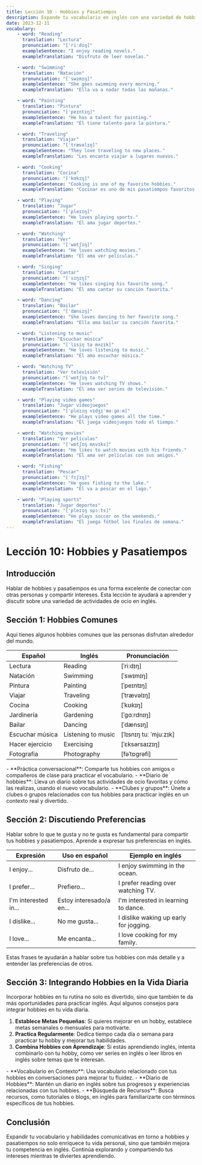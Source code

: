 ```yaml
---
title: Lección 10 - Hobbies y Pasatiempos
description: Expande tu vocabulario en inglés con una variedad de hobbies y pasatiempos y aprende a hablar sobre tus intereses.
date: 2023-12-31
vocabulary:
    - word: "Reading"
      translation: "Lectura"
      pronunciation: "[ˈriːdɪŋ]"
      exampleSentence: "I enjoy reading novels."
      exampleTranslation: "Disfruto de leer novelas."

    - word: "Swimming"
      translation: "Natación"
      pronunciation: "[ˈswɪmɪŋ]"
      exampleSentence: "She goes swimming every morning."
      exampleTranslation: "Ella va a nadar todas las mañanas."

    - word: "Painting"
      translation: "Pintura"
      pronunciation: "[ˈpeɪntɪŋ]"
      exampleSentence: "He has a talent for painting."
      exampleTranslation: "Él tiene talento para la pintura."

    - word: "Traveling"
      translation: "Viajar"
      pronunciation: "[ˈtrævəlɪŋ]"
      exampleSentence: "They love traveling to new places."
      exampleTranslation: "Les encanta viajar a lugares nuevos."

    - word: "Cooking"
      translation: "Cocina"
      pronunciation: "[ˈkʊkɪŋ]"
      exampleSentence: "Cooking is one of my favorite hobbies."
      exampleTranslation: "Cocinar es uno de mis pasatiempos favoritos."

    - word: "Playing"
      translation: "Jugar"
      pronunciation: "[ˈpleɪɪŋ]"
      exampleSentence: "He loves playing sports."
      exampleTranslation: "Él ama jugar deportes."

    - word: "Watching"
      translation: "Ver"
      pronunciation: "[ˈwɒtʃɪŋ]"
      exampleSentence: "He loves watching movies."
      exampleTranslation: "Él ama ver películas."

    - word: "Singing"
      translation: "Cantar"
      pronunciation: "[ˈsɪŋɪŋ]"
      exampleSentence: "He likes singing his favorite song."
      exampleTranslation: "Él ama cantar su canción favorita."

    - word: "Dancing"
      translation: "Bailar"
      pronunciation: "[ˈdænsɪŋ]"
      exampleSentence: "She loves dancing to her favorite song."
      exampleTranslation: "Ella ama bailar su canción favorita."

    - word: "Listening to music"
      translation: "Escuchar música"
      pronunciation: "[ˈlɪsɪŋ tə mʌzɪk]"
      exampleSentence: "He loves listening to music."
      exampleTranslation: "Él ama escuchar música."

    - word: "Watching TV"
      translation: "Ver televisión"
      pronunciation: "[ˈwɒtʃɪŋ tə tv]"
      exampleSentence: "He loves watching TV shows."
      exampleTranslation: "Él ama ver series de televisión."

    - word: "Playing video games"
      translation: "Jugar videojuegos"
      pronunciation: "[ˈpleɪɪŋ vɪdʒɪˈmɑːɡɑːm]"
      exampleSentence: "He plays video games all the time."
      exampleTranslation: "Él juega videojuegos todo el tiempo."

    - word: "Watching movies"
      translation: "Ver películas"
      pronunciation: "[ˈwɒtʃɪŋ mʌvɪks]"
      exampleSentence: "He likes to watch movies with his friends."
      exampleTranslation: "Él ama ver películas con sus amigos."

    - word: "Fishing"
      translation: "Pescar"
      pronunciation: "[ˈfɪʃɪŋ]"
      exampleSentence: "He goes fishing to the lake."
      exampleTranslation: "Él va a pescar en el lago."

    - word: "Playing sports"
      translation: "Jugar deportes"
      pronunciation: "[ˈpleɪɪŋ spɔːts]"
      exampleSentence: "He plays soccer on the weekends."
      exampleTranslation: "Él juega fútbol los finales de semana."
---
```


# Lección 10: Hobbies y Pasatiempos

## Introducción

Hablar de hobbies y pasatiempos es una forma excelente de conectar con otras personas y compartir intereses. Esta lección te ayudará a aprender y discutir sobre una variedad de actividades de ocio en inglés.

## Sección 1: Hobbies Comunes

Aquí tienes algunos hobbies comunes que las personas disfrutan alrededor del mundo.

| Español         | Inglés             | Pronunciación          |
| --------------- | ------------------ | ---------------------- |
| Lectura         | Reading            | [ˈriːdɪŋ]              |
| Natación        | Swimming           | [ˈswɪmɪŋ]              |
| Pintura         | Painting           | [ˈpeɪntɪŋ]             |
| Viajar          | Traveling          | [ˈtrævəlɪŋ]            |
| Cocina          | Cooking            | [ˈkʊkɪŋ]               |
| Jardinería      | Gardening          | [ˈgɑːrdnɪŋ]            |
| Bailar          | Dancing            | [ˈdænsɪŋ]              |
| Escuchar música | Listening to music | [ˈlɪsnɪŋ tuː ˈmjuːzɪk] |
| Hacer ejercicio | Exercising         | [ˈɛksərsaɪzɪŋ]         |
| Fotografía      | Photography        | [fəˈtɒgrəfi]           |

<TextToSpeechPlayer mp3File={../assets/courses/english/_shared/lessons/lesson10/audio/hobbies.mp3} />

<TipBox>
	- **Práctica conversacional**: Comparte tus hobbies con amigos o compañeros de clase para practicar el vocabulario. - **Diario de hobbies**: Lleva un diario sobre tus actividades de ocio favoritas y cómo las realizas, usando el nuevo
	vocabulario. - **Clubes y grupos**: Únete a clubes o grupos relacionados con tus hobbies para practicar inglés en un contexto real y divertido.
</TipBox>

## Sección 2: Discutiendo Preferencias

Hablar sobre lo que te gusta y no te gusta es fundamental para compartir tus hobbies y pasatiempos. Aprende a expresar tus preferencias en inglés.

| Expresión            | Uso en español           | Ejemplo en inglés                      |
| -------------------- | ------------------------ | -------------------------------------- |
| I enjoy...           | Disfruto de...           | I enjoy swimming in the ocean.         |
| I prefer...          | Prefiero...              | I prefer reading over watching TV.     |
| I'm interested in... | Estoy interesado/a en... | I'm interested in learning to dance.   |
| I dislike...         | No me gusta...           | I dislike waking up early for jogging. |
| I love...            | Me encanta...            | I love cooking for my family.          |

Estas frases te ayudarán a hablar sobre tus hobbies con más detalle y a entender las preferencias de otros.

<TextToSpeechPlayer mp3File={../assets/courses/english/_shared/lessons/lesson10/audio/discussing-preferences.mp3} />

## Sección 3: Integrando Hobbies en la Vida Diaria

Incorporar hobbies en tu rutina no solo es divertido, sino que también te da más oportunidades para practicar inglés. Aquí algunos consejos para integrar hobbies en tu vida diaria.

1. **Establece Metas Pequeñas**: Si quieres mejorar en un hobby, establece metas semanales o mensuales para motivarte.
2. **Practica Regularmente**: Dedica tiempo cada día o semana para practicar tu hobby y mejorar tus habilidades.
3. **Combina Hobbies con Aprendizaje**: Si estás aprendiendo inglés, intenta combinarlo con tu hobby, como ver series en inglés o leer libros en inglés sobre temas que te interesan.

<TipBox>
	- **Vocabulario en Contexto**: Usa vocabulario relacionado con tus hobbies en conversaciones para mejorar tu fluidez. - **Diario de Hobbies**: Mantén un diario en inglés sobre tus progresos y experiencias relacionadas con tus hobbies. -
	**Búsqueda de Recursos**: Busca recursos, como tutoriales o blogs, en inglés para familiarizarte con términos específicos de tus hobbies.
</TipBox>

## Conclusión

Expandir tu vocabulario y habilidades comunicativas en torno a hobbies y pasatiempos no solo enriquece tu vida personal, sino que también mejora tu competencia en inglés. Continúa explorando y compartiendo tus intereses mientras te diviertes aprendiendo.
